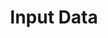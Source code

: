 ---
title: 'Input Data'
description: "Understand how a Population's input data are used by the Simulation Engine to make predictions."
---